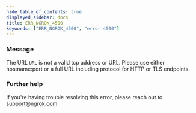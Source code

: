 ```yaml
---
hide_table_of_contents: true
displayed_sidebar: docs
title: ERR_NGROK_4500
keywords: ["ERR_NGROK_4500", "error 4500"]
---
```


### Message

The URL `URL` is not a valid tcp address or URL. Please use either hostname:port or a full URL including protocol for HTTP or TLS endpoints.

### Further help

If you're having trouble resolving this error, please reach out to [support@ngrok.com](mailto:support@ngrok.com?subject=Help%20with%20ERR_NGROK_4500)
